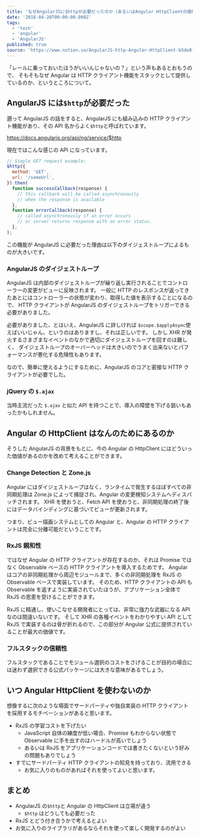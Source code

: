 ```yaml
---
title: 'なぜAngularJSに$httpが必要だったのか（あるいはAngular HttpClientの価値について）'
date: '2018-04-20T00:00:00.000Z'
tags:
  - 'tech'
  - 'angular'
  - 'AngularJS'
published: true
source: 'https://www.notion.so/AngularJS-http-Angular-HttpClient-b5de8f3306b24e58bb12009345948aa7'
---
```



<LinkPreview src="https://lacolaco.hatenablog.com/entry/2018/04/20/080000" />

「レールに乗っておいたほうがいいんじゃないの？」という声もあるとおもうので、 そもそもなぜ Angular は HTTP クライアント機能をスタックとして提供しているのか、というところについて。

## AngularJS には`$http`が必要だった

遡って AngularJS の話をすると、AngularJS にも組み込みの HTTP クライアント機能があり、その API 名からよく`$http`と呼ばれています。

https://docs.angularjs.org/api/ng/service/$http

現在ではこんな感じの API になっています。

```javascript
// Simple GET request example:
$http({
  method: 'GET',
  url: '/someUrl',
}).then(
  function successCallback(response) {
    // this callback will be called asynchronously
    // when the response is available
  },
  function errorCallback(response) {
    // called asynchronously if an error occurs
    // or server returns response with an error status.
  },
);
```

この機能が AngularJS に必要だった理由は以下のダイジェストループによるものが大きいです。

### AngularJS のダイジェストループ

AngularJS は内部のダイジェストループが繰り返し実行されることでコントローラーの変更がビューに反映されます。 一般に HTTP のレスポンスが返ってきたあとにはコントローラーの状態が変わり、取得した値を表示することになるので、 HTTP クライアントが AngularJS のダイジェストループをトリガーできる必要がありました。

必要がありました、とはいえ、AngularJS に詳しければ `$scope.$applyAsync`使えばいいじゃん、というのはありますし、それは正しいです。 しかし XHR が発火するさまざまなイベントのなかで適切にダイジェストループを回すのは難しく、 ダイジェストループのオーバーヘッドは大きいのでうまく出来ないとパフォーマンスが悪化する危険性もあります。

なので、簡単に使えるようにするために、AngularJS のコアと密接な HTTP クライアントが必要でした。

### jQuery の `$.ajax`

当時主流だった `$.ajax` と似た API を持つことで、導入の障壁を下げる狙いもあったかもしれません。

## Angular の HttpClient はなんのためにあるのか

そうした AngularJS の背景をもとに、今の Angular の HttpClient にはどういった価値があるのかを改めて考えることができます。

### Change Detection と Zone.js

Angular にはダイジェストループはなく、ランタイムで発生するほぼすべての非同期処理は Zone.js によって捕捉され、Angular の変更検知システムへディスパッチされます。 XHR を使おうと、Fetch API を使おうと、非同期処理の終了後にはデータバインディングに基づいてビューが更新されます。

つまり、ビュー描画システムとしての Angular と、Angular の HTTP クライアントは完全に分離可能だということです。

### RxJS 親和性

ではなぜ Angular の HTTP クライアントが存在するのか、それは Promise ではなく Observable ベースの HTTP クライアントを導入するためです。 Angular はコアの非同期処理から周辺モジュールまで、多くの非同期処理を RxJS の Observable ベースで実装しています。 そのため、HTTP クライアントの API も Observable を返すように実装されていたほうが、アプリケーション全体で RxJS の恩恵を受けることができます。

RxJS に精通し、使いこなせる開発者にとっては、非常に強力な武器になる API なのは間違いないです。 そして XHR の各種イベントをわかりやすい API として RxJS で実装するのは骨が折れるので、この部分が Angular 公式に提供されていることが最大の価値です。

### フルスタックの信頼性

フルスタックであることでモジュール選択のコストをさげることが目的の場合には迷わず選択できる公式パッケージには大きな意味があるでしょう。

## いつ Angular HttpClient を使わないのか

想像するに次のような場面でサードパーティや独自実装の HTTP クライアントを採用するモチベーションがあると思います。

- RxJS の学習コストを下げたい
  - JavaScript 自体の練度が低い場合、Promise もわからない状態で Observable に手を出すのはハードルが高いでしょう
  - あるいは RxJS をアプリケーションコードでは書きたくないという好みの問題もありでしょう
- すでにサードパーティ HTTP クライアントの知見を持っており、流用できる
  - お気に入りのものがあればそれを使ってよいと思います。

## まとめ

- AngularJS の`$http`と Angular の HttpClient は立場が違う
  - `$http` はどうしても必要だった
- RxJS とどう付き合うかで考えるとよい
- お気に入りのライブラリがあるならそれを使って楽しく開発するのがよい
